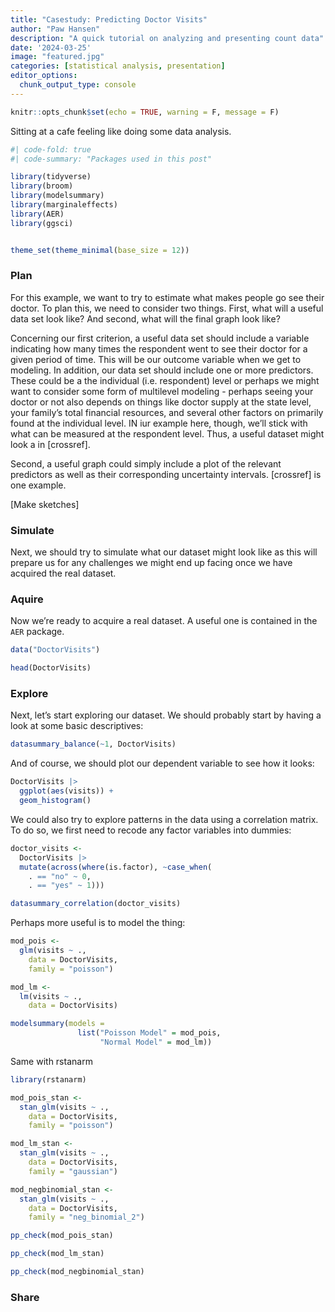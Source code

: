 ```yaml
---
title: "Casestudy: Predicting Doctor Visits"
author: "Paw Hansen"
description: "A quick tutorial on analyzing and presenting count data"
date: '2024-03-25'
image: "featured.jpg"
categories: [statistical analysis, presentation]
editor_options: 
  chunk_output_type: console
---
```


```r
knitr::opts_chunk$set(echo = TRUE, warning = F, message = F)
```

Sitting at a cafe feeling like doing some data analysis.

```r
#| code-fold: true
#| code-summary: "Packages used in this post"

library(tidyverse)
library(broom)
library(modelsummary)
library(marginaleffects)
library(AER)
library(ggsci)


theme_set(theme_minimal(base_size = 12))

```

### Plan

For this example, we want to try to estimate what makes people go see their doctor. To plan this, we need to consider two things. First, what will a useful data set look like? And second, what will the final graph look like?

Concerning our first criterion, a useful data set should include a variable indicating how many times the respondent went to see their doctor for a given period of time. This will be our outcome variable when we get to modeling. In addition, our data set should include one or more predictors. These could be a the individual (i.e. respondent) level or perhaps we might want to consider some form of multilevel modeling - perhaps seeing your doctor or not also depends on things like doctor supply at the state level, your family's total financial resources, and several other factors on primarily found at the individual level. IN iur example here, though, we'll stick with what can be measured at the respondent level. Thus, a useful dataset might look a in \[crossref\].

Second, a useful graph could simply include a plot of the relevant predictors as well as their corresponding uncertainty intervals. \[crossref\] is one example.

\[Make sketches\]

### Simulate

Next, we should try to simulate what our dataset might look like as this will prepare us for any challenges we might end up facing once we have acquired the real dataset.

### Aquire

Now we're ready to acquire a real dataset. A useful one is contained in the `AER` package.

```r
data("DoctorVisits")

head(DoctorVisits)

```

### Explore

Next, let's start exploring our dataset. We should probably start by having a look at some basic descriptives:

```r

datasummary_balance(~1, DoctorVisits)

```

And of course, we should plot our dependent variable to see how it looks:

```r
DoctorVisits |> 
  ggplot(aes(visits)) + 
  geom_histogram()
```

We could also try to explore patterns in the data using a correlation matrix. To do so, we first need to recode any factor variables into dummies:

```r

doctor_visits <- 
  DoctorVisits |> 
  mutate(across(where(is.factor), ~case_when(
    . == "no" ~ 0,
    . == "yes" ~ 1)))

datasummary_correlation(doctor_visits)

```

Perhaps more useful is to model the thing:

```r

mod_pois <- 
  glm(visits ~ ., 
    data = DoctorVisits,
    family = "poisson")

mod_lm <- 
  lm(visits ~ ., 
    data = DoctorVisits)

modelsummary(models = 
               list("Poisson Model" = mod_pois,
                    "Normal Model" = mod_lm))

```

Same with rstanarm

```r

library(rstanarm)

mod_pois_stan <- 
  stan_glm(visits ~ ., 
    data = DoctorVisits,
    family = "poisson")

mod_lm_stan <- 
  stan_glm(visits ~ ., 
    data = DoctorVisits,
    family = "gaussian")

mod_negbinomial_stan <- 
  stan_glm(visits ~ ., 
    data = DoctorVisits,
    family = "neg_binomial_2")

pp_check(mod_pois_stan)

pp_check(mod_lm_stan)

pp_check(mod_negbinomial_stan)

```

### Share
